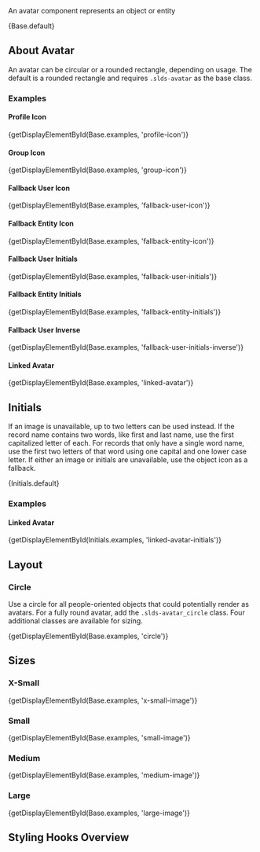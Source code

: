 
<div className="doc lead">
  An avatar component represents an object or entity
</div>

<CodeView exampleOnly>{Base.default}</CodeView>

## About Avatar

An avatar can be circular or a rounded rectangle, depending on usage. The default is a rounded rectangle and requires `.slds-avatar` as the base class.

### Examples

#### Profile Icon

<CodeView>{getDisplayElementById(Base.examples, 'profile-icon')}</CodeView>

#### Group Icon

<CodeView>{getDisplayElementById(Base.examples, 'group-icon')}</CodeView>

#### Fallback User Icon

<CodeView>
  {getDisplayElementById(Base.examples, 'fallback-user-icon')}
</CodeView>

#### Fallback Entity Icon

<CodeView>
  {getDisplayElementById(Base.examples, 'fallback-entity-icon')}
</CodeView>

#### Fallback User Initials

<CodeView>
  {getDisplayElementById(Base.examples, 'fallback-user-initials')}
</CodeView>

#### Fallback Entity Initials

<CodeView>
  {getDisplayElementById(Base.examples, 'fallback-entity-initials')}
</CodeView>

#### Fallback User Inverse

<CodeView>
  {getDisplayElementById(Base.examples, 'fallback-user-initials-inverse')}
</CodeView>

#### Linked Avatar

<CodeView>{getDisplayElementById(Base.examples, 'linked-avatar')}</CodeView>

## Initials

If an image is unavailable, up to two letters can be used instead. If the record name contains two words, like first and last name, use the first capitalized letter of each. For records that only have a single word name, use the first two letters of that word using one capital and one lower case letter. If either an image or initials are unavailable, use the object icon as a fallback.

<CodeView>{Initials.default}</CodeView>

### Examples

#### Linked Avatar

<CodeView>
  {getDisplayElementById(Initials.examples, 'linked-avatar-initials')}
</CodeView>

## Layout

### Circle

Use a circle for all people-oriented objects that could potentially render as avatars. For a fully round avatar, add the `.slds-avatar_circle` class. Four additional classes are available for sizing.

<CodeView>{getDisplayElementById(Base.examples, 'circle')}</CodeView>

## Sizes

### X-Small

<CodeView toggleCode={false}>
  {getDisplayElementById(Base.examples, 'x-small-image')}
</CodeView>

### Small

<CodeView toggleCode={false}>
  {getDisplayElementById(Base.examples, 'small-image')}
</CodeView>

### Medium

<CodeView toggleCode={false}>
  {getDisplayElementById(Base.examples, 'medium-image')}
</CodeView>

### Large

<CodeView toggleCode={false}>
  {getDisplayElementById(Base.examples, 'large-image')}
</CodeView>

## Styling Hooks Overview

<StylingHooksTable name="avatar" type="component" />
